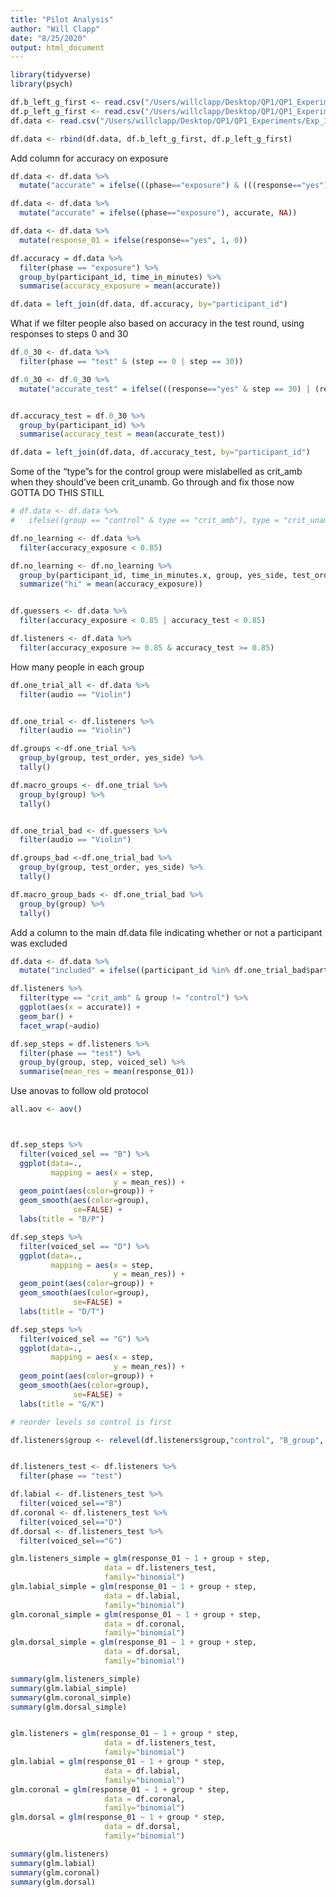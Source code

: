 ```yaml
---
title: "Pilot Analysis"
author: "Will Clapp"
date: "8/25/2020"
output: html_document
---
```


```r
library(tidyverse)
library(psych)
```


```r
df.b_left_g_first <- read.csv("/Users/willclapp/Desktop/QP1/QP1_Experiments/Exp_1/data/pilot/run-1-results.csv")
df.p_left_g_first <- read.csv("/Users/willclapp/Desktop/QP1/QP1_Experiments/Exp_1/data/pilot/run-2-results.csv")
df.data <- read.csv("/Users/willclapp/Desktop/QP1/QP1_Experiments/Exp_1/Analysis/First_run.csv")

df.data <- rbind(df.data, df.b_left_g_first, df.p_left_g_first)
```


Add column for accuracy on exposure
```r
df.data <- df.data %>% 
  mutate("accurate" = ifelse(((phase=="exposure") & (((response=="yes") & (correct=="yes")) | ((response=="no") & (correct=="no")))), 1, 0))

df.data <- df.data %>% 
  mutate("accurate" = ifelse((phase=="exposure"), accurate, NA))

```

```r
df.data <- df.data %>% 
  mutate(response_01 = ifelse(response=="yes", 1, 0))

```

```r
df.accuracy = df.data %>% 
  filter(phase == "exposure") %>% 
  group_by(participant_id, time_in_minutes) %>% 
  summarise(accuracy_exposure = mean(accurate))

df.data = left_join(df.data, df.accuracy, by="participant_id")

```

What if we filter people also based on accuracy in the test round, using responses to steps 0 and 30

```r
df.0_30 <- df.data %>% 
  filter(phase == "test" & (step == 0 | step == 30))

df.0_30 <- df.0_30 %>% 
  mutate("accurate_test" = ifelse(((response=="yes" & step == 30) | (response == "no" & step == 0)), 1, 0))


df.accuracy_test = df.0_30 %>% 
  group_by(participant_id) %>% 
  summarise(accuracy_test = mean(accurate_test))

df.data = left_join(df.data, df.accuracy_test, by="participant_id")

```





Some of the "type"s for the control group were mislabelled as crit_amb when they should've been crit_unamb. Go through and fix those now GOTTA DO THIS STILL
```r
# df.data <- df.data %>% 
#   ifelse((group == "control" & type == "crit_amb"), type = "crit_unamb", type = type)

```


```r
df.no_learning <- df.data %>% 
  filter(accuracy_exposure < 0.85)

df.no_learning <- df.no_learning %>% 
  group_by(participant_id, time_in_minutes.x, group, yes_side, test_order) %>% 
  summarize("hi" = mean(accuracy_exposure))


df.guessers <- df.data %>% 
  filter(accuracy_exposure < 0.85 | accuracy_test < 0.85)

df.listeners <- df.data %>% 
  filter(accuracy_exposure >= 0.85 & accuracy_test >= 0.85)
```



How many people in each group
```r
df.one_trial_all <- df.data %>% 
  filter(audio == "Violin")


df.one_trial <- df.listeners %>% 
  filter(audio == "Violin")

df.groups <-df.one_trial %>% 
  group_by(group, test_order, yes_side) %>% 
  tally()

df.macro_groups <- df.one_trial %>% 
  group_by(group) %>% 
  tally()


df.one_trial_bad <- df.guessers %>% 
  filter(audio == "Violin")

df.groups_bad <-df.one_trial_bad %>% 
  group_by(group, test_order, yes_side) %>% 
  tally()

df.macro_group_bads <- df.one_trial_bad %>% 
  group_by(group) %>% 
  tally()
```


Add a column to the main df.data file indicating whether or not a participant was excluded


```r
df.data <- df.data %>% 
  mutate("included" = ifelse((participant_id %in% df.one_trial_bad$participant_id), 0, 1))

```





```r
df.listeners %>%
  filter(type == "crit_amb" & group != "control") %>% 
  ggplot(aes(x = accurate)) +
  geom_bar() +
  facet_wrap(~audio)

```



```r
df.sep_steps = df.listeners %>% 
  filter(phase == "test") %>% 
  group_by(group, step, voiced_sel) %>% 
  summarise(mean_res = mean(response_01))


```





Use anovas to follow old protocol
```r
all.aov <- aov()




```




```r
df.sep_steps %>% 
  filter(voiced_sel == "B") %>% 
  ggplot(data=.,
         mapping = aes(x = step,
                       y = mean_res)) +
  geom_point(aes(color=group)) +
  geom_smooth(aes(color=group),
              se=FALSE) +
  labs(title = "B/P")

df.sep_steps %>% 
  filter(voiced_sel == "D") %>% 
  ggplot(data=.,
         mapping = aes(x = step,
                       y = mean_res)) +
  geom_point(aes(color=group)) +
  geom_smooth(aes(color=group),
              se=FALSE) +
  labs(title = "D/T")

df.sep_steps %>% 
  filter(voiced_sel == "G") %>% 
  ggplot(data=.,
         mapping = aes(x = step,
                       y = mean_res)) +
  geom_point(aes(color=group)) +
  geom_smooth(aes(color=group),
              se=FALSE) +
  labs(title = "G/K")


```







```r
# reorder levels so control is first 

df.listeners$group <- relevel(df.listeners$group,"control", "B_group", "P_group")


df.listeners_test <- df.listeners %>% 
  filter(phase == "test")

df.labial <- df.listeners_test %>% 
  filter(voiced_sel=="B")
df.coronal <- df.listeners_test %>% 
  filter(voiced_sel=="D")
df.dorsal <- df.listeners_test %>% 
  filter(voiced_sel=="G")

glm.listeners_simple = glm(response_01 ~ 1 + group + step, 
                     data = df.listeners_test,
                     family="binomial")
glm.labial_simple = glm(response_01 ~ 1 + group + step, 
                     data = df.labial,
                     family="binomial")
glm.coronal_simple = glm(response_01 ~ 1 + group + step, 
                     data = df.coronal,
                     family="binomial")
glm.dorsal_simple = glm(response_01 ~ 1 + group + step, 
                     data = df.dorsal,
                     family="binomial")

summary(glm.listeners_simple)
summary(glm.labial_simple)
summary(glm.coronal_simple)
summary(glm.dorsal_simple)


glm.listeners = glm(response_01 ~ 1 + group * step, 
                     data = df.listeners_test,
                     family="binomial")
glm.labial = glm(response_01 ~ 1 + group * step, 
                     data = df.labial,
                     family="binomial")
glm.coronal = glm(response_01 ~ 1 + group * step, 
                     data = df.coronal,
                     family="binomial")
glm.dorsal = glm(response_01 ~ 1 + group * step, 
                     data = df.dorsal,
                     family="binomial")

summary(glm.listeners)
summary(glm.labial)
summary(glm.coronal)
summary(glm.dorsal)



```

